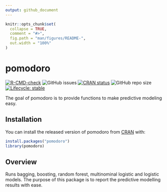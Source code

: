 ```yaml
---
output: github_document
---
```


<!-- README.md is generated from README.Rmd. Please edit that file -->

```r
knitr::opts_chunk$set(
  collapse = TRUE,
  comment = "#>",
  fig.path = "man/figures/README-",
  out.width = "100%"
)
```

# pomodoro

 <!-- badges: start -->
[![R-CMD-check](https://github.com/seymakalay/pomodoro/workflows/R-CMD-check/badge.svg)](https://github.com/seymakalay/pomodoro/actions)
![GitHub issues](https://img.shields.io/github/issues/seymakalay/pomodoro)
[![CRAN status](https://www.r-pkg.org/badges/version/pomodoro)](https://www.r-pkg.org/badges/version/pomodoro)
![GitHub repo size](https://img.shields.io/github/repo-size/seymakalay/pomodoro)
[![Lifecycle: stable](https://img.shields.io/badge/lifecycle-stable-brightgreen.svg)](https://lifecycle.r-lib.org/articles/stages.html#stable)
  <!-- badges: end -->


The goal of pomodoro is to provide functions to make predictive modeling easy.

## Installation

You can install the released version of pomodoro from [CRAN](https://CRAN.R-project.org) with:

``` r
install.packages("pomodoro")
library(pomodoro)
```

## Overview

Runs bagging, boosting, random forest, multinominal logistic and logistic models. The purpose of this package is to report the 
predictive modelling results with ease.




